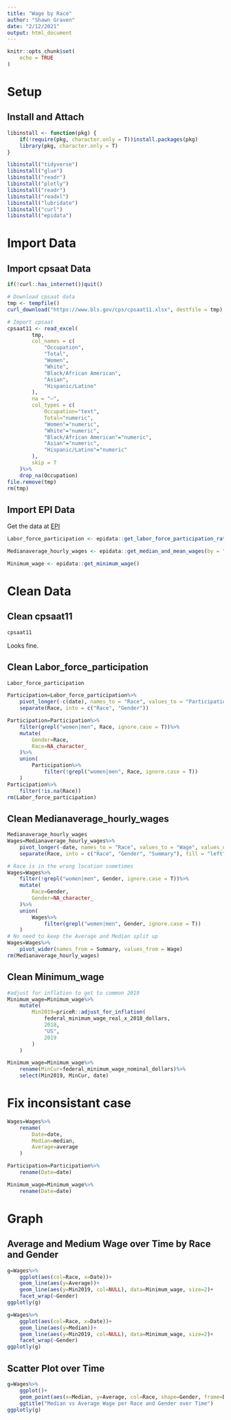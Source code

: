 ```yaml
---
title: "Wage by Race"
author: "Shawn Graven"
date: "2/12/2021"
output: html_document
---
```


```r
knitr::opts_chunk$set(
	echo = TRUE
)
```

# Setup
## Install and Attach
```r
libinstall <- function(pkg) {
	if(!require(pkg, character.only = T))install.packages(pkg)
	library(pkg, character.only = T)
}

libinstall("tidyverse")
libinstall("glue")
libinstall("readr")
libinstall("plotly")
libinstall("readr")
libinstall("readxl")
libinstall("lubridate")
libinstall("curl")
libinstall("epidata")
```

# Import Data
## Import cpsaat Data
```r
if(!curl::has_internet())quit()

# Download cpsaat data
tmp <- tempfile()
curl_download("https://www.bls.gov/cps/cpsaat11.xlsx", destfile = tmp)

# Import cpsaat
cpsaat11 <- read_excel(
		tmp,
		col_names = c(
			"Occupation",
			"Total",
			"Women",
			"White",
			"Black/African American",
			"Asian",
			"Hispanic/Latino"
		),
		na = "–",
		col_types = c(
			Occupation="text",
			Total="numeric",
			"Women"="numeric",
			"White"="numeric",
			"Black/African American"="numeric",
			"Asian"="numeric",
			"Hispanic/Latino"="numeric"
		),
		skip = 7
	)%>%
	drop_na(Occupation)
file.remove(tmp)
rm(tmp)
```

## Import EPI Data
Get the data at <a href="https://www.epi.org/data/#/?subject=wage-avg&g=*&r=*">EPI</a>
```r
Labor_force_participation <- epidata::get_labor_force_participation_rate(by = "gr")

Medianaverage_hourly_wages <- epidata::get_median_and_mean_wages(by = "gr")

Minimum_wage <- epidata::get_minimum_wage()
```

# Clean Data
## Clean cpsaat11
```r
cpsaat11
```

Looks fine.

## Clean Labor_force_participation
```r
Labor_force_participation

Participation=Labor_force_participation%>%
	pivot_longer(-c(date), names_to = "Race", values_to = "Participation", values_drop_na = T)%>%
	separate(Race, into = c("Race", "Gender"))

Participation=Participation%>%
	filter(grepl("women|men", Race, ignore.case = T))%>%
	mutate(
		Gender=Race,
		Race=NA_character_
	)%>%
	union(
		Participation%>%
			filter(!grepl("women|men", Race, ignore.case = T))
	)
Participation%>%
	filter(!is.na(Race))
rm(Labor_force_participation)
```



## Clean Medianaverage_hourly_wages
```r
Medianaverage_hourly_wages
Wages=Medianaverage_hourly_wages%>%
	pivot_longer(-date, names_to = "Race", values_to = "Wage", values_drop_na = T)%>%
	separate(Race, into = c("Race", "Gender", "Summary"), fill = "left")

# Race is in the wrong location sometimes
Wages=Wages%>%
	filter(!grepl("women|men", Gender, ignore.case = T))%>%
	mutate(
		Race=Gender,
		Gender=NA_character_
	)%>%
	union(
		Wages%>%
			filter(grepl("women|men", Gender, ignore.case = T))
	)
# No need to keep the Average and Median split up
Wages=Wages%>%
	pivot_wider(names_from = Summary, values_from = Wage)
rm(Medianaverage_hourly_wages)
```

## Clean Minimum_wage
```r
#adjust for inflation to get to common 2019
Minimum_wage=Minimum_wage%>%
	mutate(
		Min2019=priceR::adjust_for_inflation(
			federal_minimum_wage_real_x_2018_dollars,
			2018,
			"US",
			2019
		)
	)

Minimum_wage=Minimum_wage%>%
	rename(MinCur=federal_minimum_wage_nominal_dollars)%>%
	select(Min2019, MinCur, date)
```


# Fix inconsistant case
```r
Wages=Wages%>%
	rename(
		Date=date,
		Median=median,
		Average=average
	)

Participation=Participation%>%
	rename(Date=date)

Minimum_wage=Minimum_wage%>%
	rename(Date=date)
```

# Graph
## Average and Medium Wage over Time by Race and Gender
```r
g=Wages%>%
	ggplot(aes(col=Race, x=Date))+
	geom_line(aes(y=Average))+
	geom_line(aes(y=Min2019, col=NULL), data=Minimum_wage, size=2)+
	facet_wrap(~Gender)
ggplotly(g)

g=Wages%>%
	ggplot(aes(col=Race, x=Date))+
	geom_line(aes(y=Median))+
	geom_line(aes(y=Min2019, col=NULL), data=Minimum_wage, size=2)+
	facet_wrap(~Gender)
ggplotly(g)
```

## Scatter Plot over Time
```r
g=Wages%>%
	ggplot()+
	geom_point(aes(x=Median, y=Average, col=Race, shape=Gender, frame=Date))+
	ggtitle("Median vs Average Wage per Race and Gender over Time")
ggplotly(g)
```
